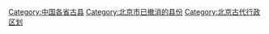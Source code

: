 [[Category:中国各省古县|Category:中国各省古县]]
[[Category:北京市已撤消的县份|Category:北京市已撤消的县份]]
[[Category:北京古代行政区划|Category:北京古代行政区划]]